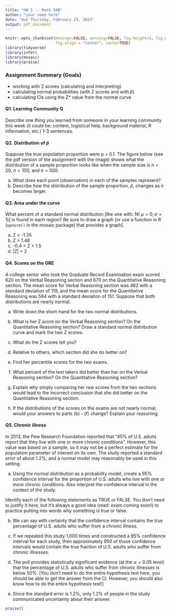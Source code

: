 ```yaml
---
title: "HW 5 -- Math 58B"
author: "your name here"
date: "due Thursday, February 23, 2023"
output: pdf_document
---
```



```r
knitr::opts_chunk$set(message=FALSE, warning=FALSE, fig.height=3, fig.width=5, 
                      fig.align = "center", cache=TRUE)
library(tidyverse)
library(infer)
library(mosaic)
library(praise)
```


### Assignment Summary (Goals)
* working with Z scores (calculating and interpreting)
* calculating normal probabilities (with Z scores and with $\hat{p}$)
* calculating CIs using the Z* value from the normal curve

#### Q1. Learning Community Q
Describe one thing you learned from someone in your learning community this week (it could be: content, logistical help, background material, R information, etc.)  1-3 sentences.

#### Q2.  Distribution of $\hat{p}$ 

Suppose the true population proportion were p = 0.1. The figure below (see the pdf version of the assignment with the image) shows what the distribution of a sample proportion looks like when the sample size is $n = 20$, $n = 100$, and $n = 500$. 

(a) What does each point (observation) in each of the samples represent?
(b) Describe how the distribution of the sample proportion, $\hat{p}$, changes as n becomes larger.


#### Q3.  Area under the curve

What percent of a standard normal distribution [the one with:  N( $\mu = 0; \sigma = 1$)]
is found in each region? Be sure to draw a graph [or use a function in R (`xpnorm()` in the mosaic package) that provides a graph].

(a) Z < -1.35 
(b) Z > 1.48 
(c) -0.4 < Z < 1.5 
(d) |Z| > 2


#### Q4.  Scores on the GRE

A college senior who took the Graduate Record Examination exam scored 620 on the Verbal Reasoning section and 670 on the Quantitative Reasoning section. The mean score for Verbal Reasoning section was 462 with a standard deviation of 119, and the mean score for the Quantitative Reasoning was 584 with a standard deviation of 151. Suppose that both distributions are nearly normal.


(a) Write down the short-hand for the two normal distributions.

(b) What is her Z score on the Verbal Reasoning section? On the Quantitative Reasoning section?
Draw a standard normal distribution curve and mark the two Z scores.

(c) What do the Z scores tell you?


(d) Relative to others, which section did she do better on?


(e) Find her percentile scores for the two exams.


(f) What percent of the test takers did better than her on the Verbal Reasoning section? On the Quantitative Reasoning section?


(g) Explain why simply comparing her raw scores from the two sections would lead to the incorrect conclusion that she did better on the Quantitative Reasoning section.


(h) If the distributions of the scores on the exams are not nearly normal, would your answers to parts (b) - (f) change? Explain your reasoning.



#### Q5. Chronic illness

In 2013, the Pew Research Foundation reported that "45% of U.S. adults report that they live with one or more chronic conditions". However, this value was based on a sample, so it may not be a perfect estimate for the population parameter of interest on its own. The study reported a standard error of about 1.2%, and a normal model may reasonably be used in this setting. 

(a) Using the normal distribution as a probability model, create a 95% confidence interval for the proportion of U.S. adults who live with one or more chronic conditions. Also interpret the confidence interval in the context of the study.

Identify each of the following statements as TRUE or FALSE.  You don't need to justify it here, but it's always a good idea (read: exam coming soon!) to practice putting into words why something is true or false.

(b) We can say with certainty that the confidence interval contains the true percentage of U.S. adults who suffer from a chronic illness.

(c) If we repeated this study 1,000 times and constructed a 95% confidence interval for each study, then approximately 950 of those confidence intervals would contain the true fraction of U.S. adults who suffer from chronic illnesses.

(d) The poll provides statistically significant evidence (at the $\alpha = 0.05$ level) that the percentage of U.S. adults who suffer from chronic illnesses is below 50%. [You don't need to do the entire hypothesis test here, you should be able to get the answer from the CI.  However, you should also know how to do the entire hypothesis test!]

(e) Since the standard error is 1.2%, only 1.2% of people in the study communicated uncertainty about their answer.




```r
praise()
```